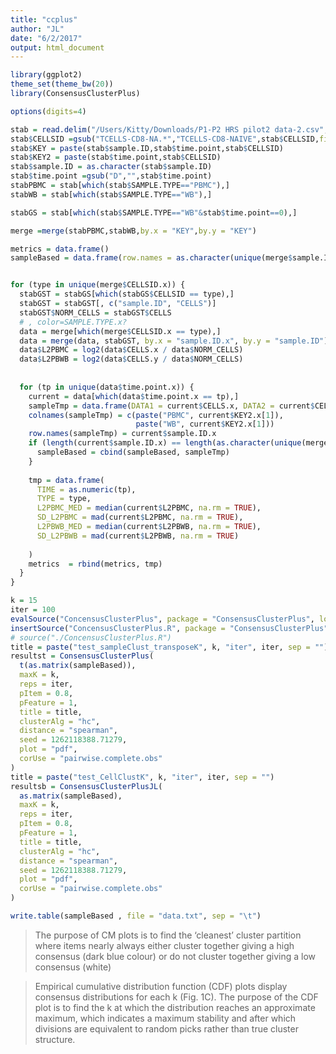 ```yaml
---
title: "ccplus"
author: "JL"
date: "6/2/2017"
output: html_document
---
```



```r
library(ggplot2)
theme_set(theme_bw(20))
library(ConsensusClusterPlus)

options(digits=4)

stab = read.delim("/Users/Kitty/Downloads/P1-P2 HRS pilot2 data-2.csv",stringsAsFactors = FALSE,sep = ",") 
stab$CELLSID =gsub("TCELLS-CD8-NA.*","TCELLS-CD8-NAIVE",stab$CELLSID,fixed = FALSE)
stab$KEY = paste(stab$sample.ID,stab$time.point,stab$CELLSID)
stab$KEY2 = paste(stab$time.point,stab$CELLSID)
stab$sample.ID = as.character(stab$sample.ID)
stab$time.point =gsub("D","",stab$time.point)
stabPBMC = stab[which(stab$SAMPLE.TYPE=="PBMC"),]
stabWB = stab[which(stab$SAMPLE.TYPE=="WB"),]

stabGS = stab[which(stab$SAMPLE.TYPE=="WB"&stab$time.point==0),]

merge =merge(stabPBMC,stabWB,by.x = "KEY",by.y = "KEY")

metrics = data.frame()
sampleBased = data.frame(row.names = as.character(unique(merge$sample.ID.x)))


for (type in unique(merge$CELLSID.x)) {
  stabGST = stabGS[which(stabGS$CELLSID == type),]
  stabGST = stabGST[, c("sample.ID", "CELLS")]
  stabGST$NORM_CELLS = stabGST$CELLS
  # , color=SAMPLE.TYPE.x?
  data = merge[which(merge$CELLSID.x == type),]
  data = merge(data, stabGST, by.x = "sample.ID.x", by.y = "sample.ID")
  data$L2PBMC = log2(data$CELLS.x / data$NORM_CELLS)
  data$L2PBWB = log2(data$CELLS.y / data$NORM_CELLS)
  
  
  for (tp in unique(data$time.point.x)) {
    current = data[which(data$time.point.x == tp),]
    sampleTmp = data.frame(DATA1 = current$CELLS.x, DATA2 = current$CELLS.y)
    colnames(sampleTmp) = c(paste("PBMC", current$KEY2.x[1]),
                            paste("WB", current$KEY2.x[1]))
    row.names(sampleTmp) = current$sample.ID.x
    if (length(current$sample.ID.x) == length(as.character(unique(merge$sample.ID.x)))) {
      sampleBased = cbind(sampleBased, sampleTmp)
    }
    
    tmp = data.frame(
      TIME = as.numeric(tp),
      TYPE = type,
      L2PBMC_MED = median(current$L2PBMC, na.rm = TRUE),
      SD_L2PBMC = mad(current$L2PBMC, na.rm = TRUE),
      L2PBWB_MED = median(current$L2PBWB, na.rm = TRUE),
      SD_L2PBWB = mad(current$L2PBWB, na.rm = TRUE)
      
    )
    metrics  = rbind(metrics, tmp)
  }
}

k = 15
iter = 100
evalSource("ConcensusClusterPlus", package = "ConsensusClusterPlus", lock = TRUE, cache = FALSE)
insertSource("ConcensusClusterPlus.R", package = "ConsensusClusterPlus" )
# source("./ConcensusClusterPlus.R")
title = paste("test_sampleClust_transposeK", k, "iter", iter, sep = "")
resultst = ConsensusClusterPlus(
  t(as.matrix(sampleBased)),
  maxK = k,
  reps = iter,
  pItem = 0.8,
  pFeature = 1,
  title = title,
  clusterAlg = "hc",
  distance = "spearman",
  seed = 1262118388.71279,
  plot = "pdf",
  corUse = "pairwise.complete.obs"
)
title = paste("test_CellClustK", k, "iter", iter, sep = "")
resultsb = ConsensusClusterPlusJL(
  as.matrix(sampleBased),
  maxK = k,
  reps = iter,
  pItem = 0.8,
  pFeature = 1,
  title = title,
  clusterAlg = "hc",
  distance = "spearman",
  seed = 1262118388.71279,
  plot = "pdf",
  corUse = "pairwise.complete.obs"
)

write.table(sampleBased , file = "data.txt", sep = "\t")

```


>  The purpose of CM plots is to find the ‘cleanest’ cluster partition where items nearly always either cluster together giving a high consensus (dark blue colour) or do not cluster together giving a low consensus (white)

> Empirical cumulative distribution function (CDF) plots display consensus distributions for each k (Fig. 1C). The purpose of the CDF plot is to find the k at which the distribution reaches an approximate maximum, which indicates a maximum stability and after which divisions are equivalent to random picks rather than true cluster structure.


